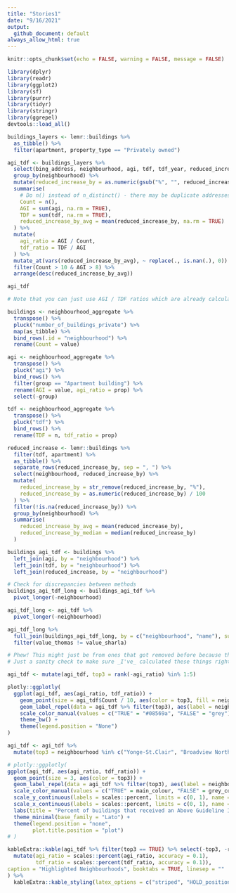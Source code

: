 ```yaml
---
title: "Stories1"
date: "9/16/2021"
output:
  github_document: default
always_allow_html: true
---
```


```r
knitr::opts_chunk$set(echo = FALSE, warning = FALSE, message = FALSE)
```

```r
library(dplyr)
library(readr)
library(ggplot2)
library(sf)
library(purrr)
library(tidyr)
library(stringr)
library(ggrepel)
devtools::load_all()
```

```r
buildings_layers <- lemr::buildings %>%
  as_tibble() %>%
  filter(apartment, property_type == "Privately owned")
```

```r
agi_tdf <- buildings_layers %>%
  select(bing_address, neighbourhood, agi, tdf, tdf_year, reduced_increase_by) %>%
  group_by(neighbourhood) %>%
  mutate(reduced_increase_by = as.numeric(gsub("%", "", reduced_increase_by, fixed = TRUE)) / 100) %>%
  summarise(
    # Do n() instead of n_distinct() - there may be duplicate addresses, but only if they are apartment buildings with multiple buildings. AGI / TDF are counted this way, so buildings should be too
    Count = n(),
    AGI = sum(agi, na.rm = TRUE),
    TDF = sum(tdf, na.rm = TRUE),
    reduced_increase_by_avg = mean(reduced_increase_by, na.rm = TRUE)
  ) %>%
  mutate(
    agi_ratio = AGI / Count,
    tdf_ratio = TDF / AGI
  ) %>%
  mutate_at(vars(reduced_increase_by_avg), ~ replace(., is.nan(.), 0)) %>%
  filter(Count > 10 & AGI > 8) %>%
  arrange(desc(reduced_increase_by_avg))

agi_tdf
```

```r
# Note that you can just use AGI / TDF ratios which are already calculated:

buildings <- neighbourhood_aggregate %>%
  transpose() %>%
  pluck("number_of_buildings_private") %>%
  map(as_tibble) %>%
  bind_rows(.id = "neighbourhood") %>%
  rename(Count = value)

agi <- neighbourhood_aggregate %>%
  transpose() %>%
  pluck("agi") %>%
  bind_rows() %>%
  filter(group == "Apartment building") %>%
  rename(AGI = value, agi_ratio = prop) %>%
  select(-group)

tdf <- neighbourhood_aggregate %>%
  transpose() %>%
  pluck("tdf") %>%
  bind_rows() %>%
  rename(TDF = n, tdf_ratio = prop)

reduced_increase <- lemr::buildings %>%
  filter(tdf, apartment) %>%
  as_tibble() %>%
  separate_rows(reduced_increase_by, sep = ", ") %>%
  select(neighbourhood, reduced_increase_by) %>%
  mutate(
    reduced_increase_by = str_remove(reduced_increase_by, "%"),
    reduced_increase_by = as.numeric(reduced_increase_by) / 100
  ) %>%
  filter(!is.na(reduced_increase_by)) %>%
  group_by(neighbourhood) %>%
  summarise(
    reduced_increase_by_avg = mean(reduced_increase_by),
    reduced_increase_by_median = median(reduced_increase_by)
  )

buildings_agi_tdf <- buildings %>%
  left_join(agi, by = "neighbourhood") %>%
  left_join(tdf, by = "neighbourhood") %>%
  left_join(reduced_increase, by = "neighbourhood")

# Check for discrepancies between methods
buildings_agi_tdf_long <- buildings_agi_tdf %>%
  pivot_longer(-neighbourhood)

agi_tdf_long <- agi_tdf %>%
  pivot_longer(-neighbourhood)

agi_tdf_long %>%
  full_join(buildings_agi_tdf_long, by = c("neighbourhood", "name"), suffix = c("_thomas", "_sharla")) %>%
  filter(value_thomas != value_sharla)

# Phew! This might just be from ones that got removed before because there were multiple in one line, e.g. with a comma so they couldn't be coerced to numeric
# Just a sanity check to make sure _I've_ calculated these things right!
```

```r
agi_tdf <- mutate(agi_tdf, top3 = rank(-agi_ratio) %in% 1:5)

plotly::ggplotly(
  ggplot(agi_tdf, aes(agi_ratio, tdf_ratio)) +
    geom_point(size = agi_tdf$Count / 10, aes(color = top3, fill = neighbourhood)) +
    geom_label_repel(data = agi_tdf %>% filter(top3), aes(label = neighbourhood), size = 2.5) +
    scale_color_manual(values = c("TRUE" = "#08569a", "FALSE" = "grey")) +
    theme_bw() +
    theme(legend.position = "None")
)
```

```r
agi_tdf <- agi_tdf %>% 
  mutate(top3 = neighbourhood %in% c("Yonge-St.Clair", "Broadview North", "Mimico (includes Humber Bay Shores)"))

# plotly::ggplotly(
ggplot(agi_tdf, aes(agi_ratio, tdf_ratio)) +
  geom_point(size = 3, aes(color = top3)) +
  geom_label_repel(data = agi_tdf %>% filter(top3), aes(label = neighbourhood), size = 2.5, seed = 1234, family = "Lato") +
  scale_color_manual(values = c("TRUE" = main_colour, "FALSE" = grey_colour)) +
  scale_y_continuous(labels = scales::percent, limits = c(0, 1), name = "% of AGI buildings with Tenant Defence Fund grant") + 
  scale_x_continuous(labels = scales::percent, limits = c(0, 1), name = "% of buildings with Above Guideline Increase application") + 
  labs(title = "Percent of buildings that received an Above Guideline Increase application in the last 5 years \nversus percent of those buildings that received a Tenant Defence Fund grant, by neighbourhood") + 
  theme_minimal(base_family = "Lato") +
  theme(legend.position = "none",
        plot.title.position = "plot")
# )
```


```r
kableExtra::kable(agi_tdf %>% filter(top3 == TRUE) %>% select(-top3, -reduced_increase_by_avg) %>%
  mutate(agi_ratio = scales::percent(agi_ratio, accuracy = 0.1), 
         tdf_ratio = scales::percent(tdf_ratio, accuracy = 0.1)),
caption = "Highlighted Neighbourhoods", booktabs = TRUE, linesep = ""
) %>%
  kableExtra::kable_styling(latex_options = c("striped", "HOLD_position"))
```
